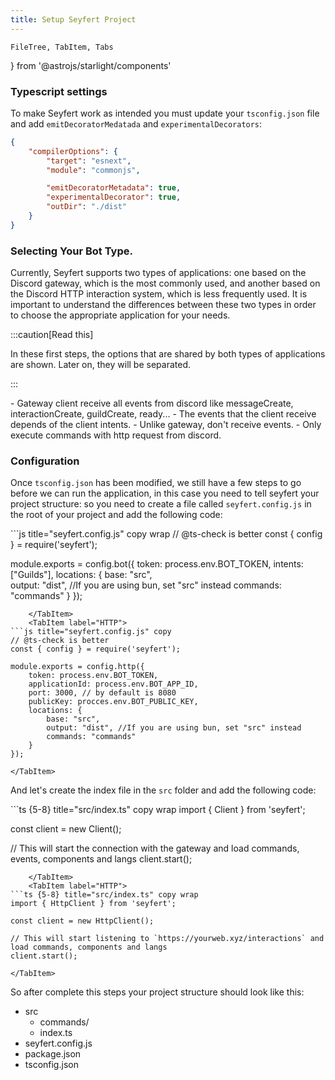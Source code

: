 ```yaml
---
title: Setup Seyfert Project
---
```


    FileTree, TabItem, Tabs
} from '@astrojs/starlight/components'

### Typescript settings

To make Seyfert work as intended you must update your `tsconfig.json` file and add `emitDecoratorMedatada` and `experimentalDecorators`:

```json {"Adding this to your own tsconfig is enough":5-7} title="tsconfig.json" copy
{
    "compilerOptions": {
        "target": "esnext",
        "module": "commonjs",

        "emitDecoratorMetadata": true,
        "experimentalDecorator": true,
        "outDir": "./dist"
    }
}
```

### Selecting Your Bot Type.

Currently, Seyfert supports two types of applications: one based on the Discord gateway, which is the most commonly used, and another based on the Discord HTTP interaction system, which is less frequently used. It is important to understand the differences between these two types in order to choose the appropriate application for your needs.

:::caution[Read this]

In these first steps, the options that are shared by both types of applications are shown. Later on, they will be separated.

:::

<Tabs>
    <TabItem label="Gateway">
        - Gateway client receive all events from discord like messageCreate, interactionCreate, guildCreate, ready...
        - The events that the client receive depends of the client intents.
    </TabItem>
    <TabItem label="HTTP">
        - Unlike gateway, don't receive events.
        - Only execute commands with http request from discord.
    </TabItem>
</Tabs>

### Configuration

Once `tsconfig.json` has been modified, we still have a few steps to go before we can run the application, in this case you need to tell seyfert your project structure:
so you need to create a file called `seyfert.config.js` in the root of your project and add the following code:

<Tabs>
    <TabItem label="Gateway">
 ```js title="seyfert.config.js" copy wrap 
// @ts-check is better
const { config } = require('seyfert');

module.exports = config.bot({
    token: process.env.BOT_TOKEN,
    intents: ["Guilds"],
    locations: {
        base: "src",    
        output: "dist", //If you are using bun, set "src" instead
        commands: "commands"
    }
});
```
    </TabItem>
    <TabItem label="HTTP">
```js title="seyfert.config.js" copy
// @ts-check is better
const { config } = require('seyfert');

module.exports = config.http({
    token: process.env.BOT_TOKEN,
    applicationId: process.env.BOT_APP_ID,
    port: 3000, // by default is 8080
    publicKey: procces.env.BOT_PUBLIC_KEY,
    locations: {
        base: "src",
        output: "dist", //If you are using bun, set "src" instead
        commands: "commands"
    }
});
```
    </TabItem>
</Tabs>

And let's create the index file in the `src` folder and add the following code:

<Tabs>
    <TabItem label="Gateway">
```ts {5-8} title="src/index.ts" copy wrap
import { Client } from 'seyfert';

const client = new Client();

// This will start the connection with the gateway and load commands, events, components and langs
client.start();
```
    </TabItem>
    <TabItem label="HTTP">
```ts {5-8} title="src/index.ts" copy wrap
import { HttpClient } from 'seyfert';

const client = new HttpClient();

// This will start listening to `https://yourweb.xyz/interactions` and load commands, components and langs
client.start();
```
    </TabItem>
</Tabs>

So after complete this steps your project structure should look like this:

<FileTree>

- src
  - commands/
  - index.ts
- seyfert.config.js
- package.json
- tsconfig.json

</FileTree>
